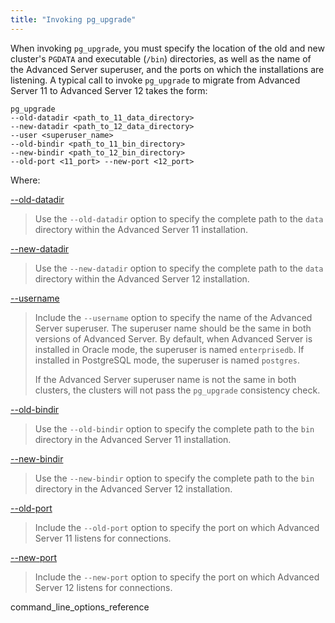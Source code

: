 ```yaml
---
title: "Invoking pg_upgrade"
---
```




When invoking `pg_upgrade`, you must specify the location of the old and new cluster's `PGDATA` and executable (`/bin`) directories, as well as the name of the Advanced Server superuser, and the ports on which the installations are listening. A typical call to invoke `pg_upgrade` to migrate from Advanced Server 11 to Advanced Server 12 takes the form:

``` text
pg_upgrade
--old-datadir <path_to_11_data_directory>
--new-datadir <path_to_12_data_directory>
--user <superuser_name>
--old-bindir <path_to_11_bin_directory>
--new-bindir <path_to_12_bin_directory>
--old-port <11_port> --new-port <12_port>
```

Where:

[--old-datadir ](#path_to_11_data_directory)

> Use the `--old-datadir` option to specify the complete path to the `data` directory within the Advanced Server 11 installation.

[--new-datadir ](#path_to_12_data_directory)

> Use the `--new-datadir` option to specify the complete path to the `data` directory within the Advanced Server 12 installation.

[--username ](#superuser_name)

> Include the `--username` option to specify the name of the Advanced Server superuser. The superuser name should be the same in both versions of Advanced Server. By default, when Advanced Server is installed in Oracle mode, the superuser is named `enterprisedb`. If installed in PostgreSQL mode, the superuser is named `postgres`.
> 
> If the Advanced Server superuser name is not the same in both clusters, the clusters will not pass the `pg_upgrade` consistency check.

[--old-bindir ](#path_to_11_bin_directory)

> Use the `--old-bindir` option to specify the complete path to the `bin` directory in the Advanced Server 11 installation.

[--new-bindir ](#path_to_12_bin_directory)

> Use the `--new-bindir` option to specify the complete path to the `bin` directory in the Advanced Server 12 installation.

[--old-port ](#11_port)

> Include the `--old-port` option to specify the port on which Advanced Server 11 listens for connections.

[--new-port ](#12_port)

> Include the `--new-port` option to specify the port on which Advanced Server 12 listens for connections.

<div class="toctree" data-maxdepth="3">

command_line_options_reference

</div>
